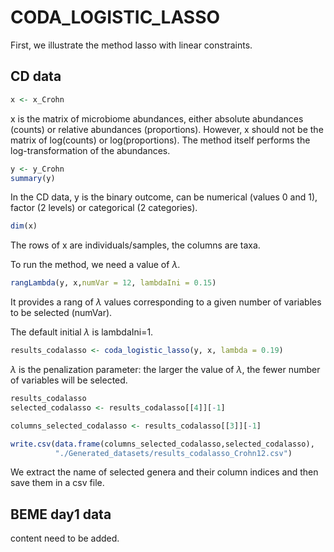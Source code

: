 # CODA_LOGISTIC_LASSO {#coda}

First, we illustrate the method lasso with linear constraints. 

## CD data

```r
x <- x_Crohn 
```

x is the matrix of microbiome abundances, either absolute abundances (counts) or relative abundances (proportions). However, x should not be the matrix of log(counts) or log(proportions). The method itself performs the log-transformation of the abundances.

```r
y <- y_Crohn 
summary(y)
```

In the CD data, y is the binary outcome, can be numerical (values 0 and 1), factor (2 levels) or categorical (2 categories).

```r
dim(x)
```

The rows of x are individuals/samples, the columns are taxa.

To run the method, we need a value of $\lambda$.

```r
rangLambda(y, x,numVar = 12, lambdaIni = 0.15)
```

It provides a rang of $\lambda$ values corresponding to a given number of variables to be selected (numVar).      

The default initial $\lambda$ is lambdaIni=1.

```r
results_codalasso <- coda_logistic_lasso(y, x, lambda = 0.19)
```

$\lambda$ is the penalization parameter: the larger the value of $\lambda$, the fewer number of variables will be selected.

```r
results_codalasso
selected_codalasso <- results_codalasso[[4]][-1]

columns_selected_codalasso <- results_codalasso[[3]][-1]

write.csv(data.frame(columns_selected_codalasso,selected_codalasso),
          "./Generated_datasets/results_codalasso_Crohn12.csv")

```

We extract the name of selected genera and their column indices and then save them in a csv file.

## BEME day1 data

content need to be added.